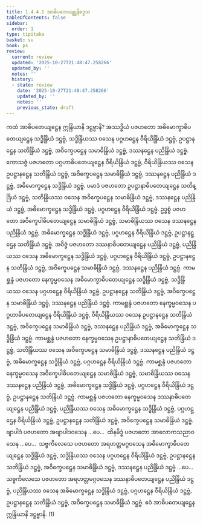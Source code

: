```yaml
---
title: 1.4.4.1 အာဓိပတေယျဋ္ဌနိဒ္ဒေသ
tableOfContents: false
sidebar:
  order: 1
type: tipitaka
basket: su
book: ps
review:
  current: review
  updated: '2025-10-27T21:48:47.258266'
  updated_by: ''
  notes: ''
  history:
  - state: review
    date: '2025-10-27T21:48:47.258266'
    updated_by: ''
    notes: ''
    previous_state: draft
---
```



<ReviewStatus review={frontmatter.review} showDetails={true} />

<HypothesisAnnotation frontmatter={frontmatter} />

<DynamicBreadcrumb />

<Division number="199" book="ps" e="ch" v="26" p="217">

<Paragraph number="1074" book="ps">
ကထံ <Emphasis>အာဓိပတေယျဋ္ဌေန ဣန္ဒြိယာနိ ဒဋ္ဌဗ္ဗာနိ?</Emphasis> အဿဒ္ဓိယံ ပဇဟတော အဓိမောက္ခာဓိပတေယျဋ္ဌေန သဒ္ဓိန္ဒြိယံ ဒဋ္ဌဗ္ဗံ, သဒ္ဓိန္ဒြိယဿ ဝသေန ပဂ္ဂဟဋ္ဌေန ဝီရိယိန္ဒြိယံ ဒဋ္ဌဗ္ဗံ, ဥပဋ္ဌာနဋ္ဌေန သတိန္ဒြိယံ ဒဋ္ဌဗ္ဗံ, အဝိက္ခေပဋ္ဌေန သမာဓိန္ဒြိယံ ဒဋ္ဌဗ္ဗံ, ဒဿနဋ္ဌေန ပညိန္ဒြိယံ ဒဋ္ဌဗ္ဗံ. ကောသဇ္ဇံ ပဇဟတော ပဂ္ဂဟာဓိပတေယျဋ္ဌေန ဝီရိယိန္ဒြိယံ ဒဋ္ဌဗ္ဗံ, ဝီရိယိန္ဒြိယဿ ဝသေန ဥပဋ္ဌာနဋ္ဌေန သတိန္ဒြိယံ ဒဋ္ဌဗ္ဗံ, အဝိက္ခေပဋ္ဌေန သမာဓိန္ဒြိယံ ဒဋ္ဌဗ္ဗံ, ဒဿနဋ္ဌေန ပညိန္ဒြိယံ ဒဋ္ဌဗ္ဗံ, အဓိမောက္ခဋ္ဌေန သဒ္ဓိန္ဒြိယံ ဒဋ္ဌဗ္ဗံ. ပမာဒံ ပဇဟတော ဥပဋ္ဌာနာဓိပတေယျဋ္ဌေန သတိန္ဒြိယံ ဒဋ္ဌဗ္ဗံ, သတိန္ဒြိယဿ ဝသေန အဝိက္ခေပဋ္ဌေန သမာဓိန္ဒြိယံ ဒဋ္ဌဗ္ဗံ, ဒဿနဋ္ဌေန ပညိန္ဒြိယံ ဒဋ္ဌဗ္ဗံ, အဓိမောက္ခဋ္ဌေန သဒ္ဓိန္ဒြိယံ ဒဋ္ဌဗ္ဗံ, ပဂ္ဂဟဋ္ဌေန ဝီရိယိန္ဒြိယံ ဒဋ္ဌဗ္ဗံ. ဥဒ္ဓစ္စံ ပဇဟတော အဝိက္ခေပါဓိပတေယျဋ္ဌေန သမာဓိန္ဒြိယံ ဒဋ္ဌဗ္ဗံ, သမာဓိန္ဒြိယဿ ဝသေန ဒဿနဋ္ဌေန ပညိန္ဒြိယံ ဒဋ္ဌဗ္ဗံ, အဓိမောက္ခဋ္ဌေန သဒ္ဓိန္ဒြိယံ ဒဋ္ဌဗ္ဗံ, ပဂ္ဂဟဋ္ဌေန ဝီရိယိန္ဒြိယံ ဒဋ္ဌဗ္ဗံ, ဥပဋ္ဌာနဋ္ဌေန သတိန္ဒြိယံ ဒဋ္ဌဗ္ဗံ. အဝိဇ္ဇံ ပဇဟတော ဒဿနာဓိပတေယျဋ္ဌေန ပညိန္ဒြိယံ ဒဋ္ဌဗ္ဗံ, ပညိန္ဒြိယဿ ဝသေန အဓိမောက္ခဋ္ဌေန သဒ္ဓိန္ဒြိယံ ဒဋ္ဌဗ္ဗံ, ပဂ္ဂဟဋ္ဌေန ဝီရိယိန္ဒြိယံ ဒဋ္ဌဗ္ဗံ, ဥပဋ္ဌာနဋ္ဌေန သတိန္ဒြိယံ ဒဋ္ဌဗ္ဗံ, အဝိက္ခေပဋ္ဌေန သမာဓိန္ဒြိယံ ဒဋ္ဌဗ္ဗံ, ဒဿနဋ္ဌေန ပညိန္ဒြိယံ ဒဋ္ဌဗ္ဗံ.
</Paragraph>

<Paragraph number="1075" book="ps">
ကာမစ္ဆန္ဒံ ပဇဟတော နေက္ခမ္မဝသေန အဓိမောက္ခာဓိပတေယျဋ္ဌေန သဒ္ဓိန္ဒြိယံ ဒဋ္ဌဗ္ဗံ, သဒ္ဓိန္ဒြိယဿ ဝသေန ပဂ္ဂဟဋ္ဌေန ဝီရိယိန္ဒြိယံ ဒဋ္ဌဗ္ဗံ, ဥပဋ္ဌာနဋ္ဌေန သတိန္ဒြိယံ ဒဋ္ဌဗ္ဗံ, အဝိက္ခေပဋ္ဌေန သမာဓိန္ဒြိယံ ဒဋ္ဌဗ္ဗံ, ဒဿနဋ္ဌေန ပညိန္ဒြိယံ ဒဋ္ဌဗ္ဗံ. ကာမစ္ဆန္ဒံ ပဇဟတော နေက္ခမ္မဝသေန ပဂ္ဂဟာဓိပတေယျဋ္ဌေန ဝီရိယိန္ဒြိယံ ဒဋ္ဌဗ္ဗံ, ဝီရိယိန္ဒြိယဿ ဝသေန ဥပဋ္ဌာနဋ္ဌေန သတိန္ဒြိယံ ဒဋ္ဌဗ္ဗံ, အဝိက္ခေပဋ္ဌေန သမာဓိန္ဒြိယံ ဒဋ္ဌဗ္ဗံ, ဒဿနဋ္ဌေန ပညိန္ဒြိယံ ဒဋ္ဌဗ္ဗံ, အဓိမောက္ခဋ္ဌေန သဒ္ဓိန္ဒြိယံ ဒဋ္ဌဗ္ဗံ. ကာမစ္ဆန္ဒံ ပဇဟတော နေက္ခမ္မဝသေန ဥပဋ္ဌာနာဓိပတေယျဋ္ဌေန သတိန္ဒြိယံ ဒဋ္ဌဗ္ဗံ, သတိန္ဒြိယဿ ဝသေန အဝိက္ခေပဋ္ဌေန သမာဓိန္ဒြိယံ ဒဋ္ဌဗ္ဗံ, ဒဿနဋ္ဌေန ပညိန္ဒြိယံ ဒဋ္ဌဗ္ဗံ, အဓိမောက္ခဋ္ဌေန သဒ္ဓိန္ဒြိယံ ဒဋ္ဌဗ္ဗံ, ပဂ္ဂဟဋ္ဌေန ဝီရိယိန္ဒြိယံ ဒဋ္ဌဗ္ဗံ. ကာမစ္ဆန္ဒံ ပဇဟတော နေက္ခမ္မဝသေန အဝိက္ခေပါဓိပတေယျဋ္ဌေန သမာဓိန္ဒြိယံ ဒဋ္ဌဗ္ဗံ, သမာဓိန္ဒြိယဿ ဝသေန ဒဿနဋ္ဌေန ပညိန္ဒြိယံ ဒဋ္ဌဗ္ဗံ, အဓိမောက္ခဋ္ဌေန သဒ္ဓိန္ဒြိယံ ဒဋ္ဌဗ္ဗံ, ပဂ္ဂဟဋ္ဌေန ဝီရိယိန္ဒြိယံ ဒဋ္ဌဗ္ဗံ, ဥပဋ္ဌာနဋ္ဌေန သတိန္ဒြိယံ ဒဋ္ဌဗ္ဗံ. ကာမစ္ဆန္ဒံ ပဇဟတော နေက္ခမ္မဝသေန ဒဿနာဓိပတေယျဋ္ဌေန ပညိန္ဒြိယံ ဒဋ္ဌဗ္ဗံ, ပညိန္ဒြိယဿ ဝသေန အဓိမောက္ခဋ္ဌေန သဒ္ဓိန္ဒြိယံ ဒဋ္ဌဗ္ဗံ, ပဂ္ဂဟဋ္ဌေန ဝီရိယိန္ဒြိယံ ဒဋ္ဌဗ္ဗံ, ဥပဋ္ဌာနဋ္ဌေန သတိန္ဒြိယံ ဒဋ္ဌဗ္ဗံ, အဝိက္ခေပဋ္ဌေန သမာဓိန္ဒြိယံ ဒဋ္ဌဗ္ဗံ.
</Paragraph>

<Paragraph number="1076" book="ps">
ဗျာပါဒံ ပဇဟတော အဗျာပါဒဝသေန …ပေ…  ထိနမိဒ္ဓံ ပဇဟတော အာလောကသညာဝသေန …ပေ…  သဗ္ဗကိလေသေ ပဇဟတော အရဟတ္တမဂ္ဂဝသေန အဓိမောက္ခာဓိပတေယျဋ္ဌေန သဒ္ဓိန္ဒြိယံ ဒဋ္ဌဗ္ဗံ, သဒ္ဓိန္ဒြိယဿ ဝသေန ပဂ္ဂဟဋ္ဌေန ဝီရိယိန္ဒြိယံ ဒဋ္ဌဗ္ဗံ, ဥပဋ္ဌာနဋ္ဌေန သတိန္ဒြိယံ ဒဋ္ဌဗ္ဗံ, အဝိက္ခေပဋ္ဌေန သမာဓိန္ဒြိယံ ဒဋ္ဌဗ္ဗံ, ဒဿနဋ္ဌေန ပညိန္ဒြိယံ ဒဋ္ဌဗ္ဗံ …ပေ…  သဗ္ဗကိလေသေ ပဇဟတော အရဟတ္တမဂ္ဂဝသေန ဒဿနာဓိပတေယျဋ္ဌေန ပညိန္ဒြိယံ ဒဋ္ဌဗ္ဗံ, ပညိန္ဒြိယဿ ဝသေန အဓိမောက္ခဋ္ဌေန သဒ္ဓိန္ဒြိယံ ဒဋ္ဌဗ္ဗံ, ပဂ္ဂဟဋ္ဌေန ဝီရိယိန္ဒြိယံ ဒဋ္ဌဗ္ဗံ, ဥပဋ္ဌာနဋ္ဌေန သတိန္ဒြိယံ ဒဋ္ဌဗ္ဗံ, အဝိက္ခေပဋ္ဌေန သမာဓိန္ဒြိယံ ဒဋ္ဌဗ္ဗံ. ဧဝံ အာဓိပတေယျဋ္ဌေန ဣန္ဒြိယာနိ ဒဋ္ဌဗ္ဗာနိ. (1)
</Paragraph>
</Division>